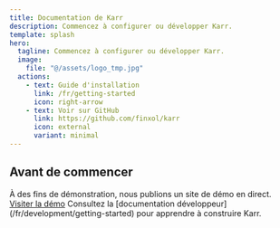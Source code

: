 ```yaml
---
title: Documentation de Karr
description: Commencez à configurer ou développer Karr.
template: splash
hero:
  tagline: Commencez à configurer ou développer Karr.
  image:
    file: "@/assets/logo_tmp.jpg"
  actions:
    - text: Guide d'installation
      link: /fr/getting-started
      icon: right-arrow
    - text: Voir sur GitHub
      link: https://github.com/finxol/karr
      icon: external
      variant: minimal
---
```



## Avant de commencer

<CardGrid stagger>
	<Card title="Démo" icon="rocket">
	   À des fins de démonstration, nous publions un site de démo en direct.
	   <a href="https://karr.finxol.io" target="_blank" rel="noopener noreferrer">Visiter la démo</a>
	</Card>
	<Card title="Êtes-vous développeur ?" icon="add-document">
		Consultez la [documentation développeur](/fr/development/getting-started) pour apprendre à construire Karr.
	</Card>
</CardGrid>
